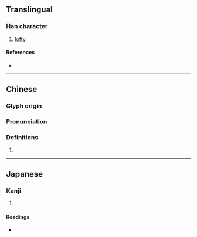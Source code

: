 {{character info}}
==Translingual==

===Han character===
{{Han char|rn=46|rad=山|as=16|sn=19|four=22211|canj=UYBP|ids=⿱山龍}}

# [[lofty]]

====References====
* {{Han ref|kx=0322.090|dkj=08598|dj=0622.210|hdz=10806.030|uh=5DC3|ud=24003|bh=F1FD|bd=61949}}

----

==Chinese==
{{zh-forms}}

===Glyph origin===
{{Han etym}}

===Pronunciation===
{{zh-pron
|m=lóng
|c=lung4
|mc=y
|oc=y
|cat=
}}

===Definitions===
{{zh-hanzi}}

# {{zh-only|巃嵷}}

----

==Japanese==

===Kanji===
{{ja-kanji|grade=|rs=山16}}

# {{rfdef|ja|sort=山16}}

====Readings====
* {{ja-readings|on=ろう,る|kun=けわし.い}}